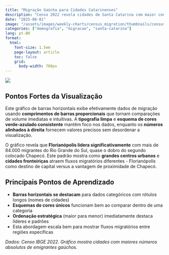 ```yaml
---
title: "Migração Gaúcha para Cidades Catarinenses"
description: "Censo 2022 revela cidades de Santa Catarina com maior concentração de migrantes do Rio Grande do Sul, lideradas por Florianópolis"
date: "2025-08-01"
image: "/assets/images/weekly-charts/census_migration/thumbnails/census-migration-1-medium.png"
categories: ["demografia", "migracao", "santa-catarina"]
lang: pt-BR
format:
  html:
    font-size: 1.5em
    page-layout: article
    toc: false
    grid:
      body-width: 700px
---
```


![](/assets/images/weekly-charts/charts/census-migration-1-chart.png)

## Pontos Fortes da Visualização

Este gráfico de barras horizontais exibe efetivamente dados de migração usando **comprimentos de barras proporcionais** que tornam comparações de volume imediatas e intuitivas. A **tipografia limpa** e **esquema de cores verde-azulado consistente** mantêm foco nos dados, enquanto os **números alinhados à direita** fornecem valores precisos sem desordenar a visualização.

O gráfico revela que **Florianópolis lidera significativamente** com mais de 84.000 migrantes do Rio Grande do Sul, quase o dobro do segundo colocado Chapecó. Este padrão mostra como **grandes centros urbanos** e **cidades fronteiriças** atraem fluxos migratórios diferentes - Florianópolis como destino de capital versus a vantagem de proximidade de Chapecó.

## Principais Pontos de Aprendizado

- **Barras horizontais se destacam** para dados categóricos com rótulos longos (nomes de cidades)
- **Esquemas de cores únicos** funcionam bem ao comparar dentro de uma categoria
- **Ordenação estratégica** (maior para menor) imediatamente destaca líderes e padrões
- Esta abordagem escala bem para mostrar fluxos migratórios entre regiões específicas

*Dados: Censo IBGE 2022. Gráfico mostra cidades com maiores números absolutos de emigrantes gaúchos.*
